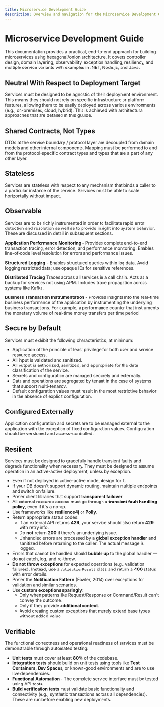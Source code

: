```yaml
---
title: Microservice Development Guide
description: Overview and navigation for the Microservice Development Guide.
---
```


# Microservice Development Guide

This documentation provides a practical, end-to-end approach for building microservices using hexagonal/onion architecture. 
It covers controller design, domain layering, observability, exception handling, resiliency, and multiple service variants with examples in .NET, Node.js, and Java.


## **Neutral With Respect to Deployment Target**
Services must be designed to be agnostic of their deployment environment. This means they should not rely on specific infrastructure or platform features, allowing them to be easily deployed across various environments (e.g., on-premises, cloud, hybrid).
This is achieved with architectural approaches that are detailed in this guuide.

## **Shared Contracts, Not Types**
DTOs at the service boundary / protocol layer are decoupled from domain models and other internal components. Mapping must be performed to and from the protocol-specific contract types and types that are a part of any other layer.

## **Stateless**
Services are stateless with respect to any mechanism that binds a caller to a particular instance of the service. Services must be able to scale horizontally without impact.

## **Observable**
Services are to be richly instrumented in order to facilitate rapid error detection and resolution as well as to provide insight into system behavior. These are discussed in detail in subsequent sections.

**Application Performance Monitoring** - Provides complete end-to-end transaction tracing, error detection, and performance monitoring. Enables line-of-code level resolution for errors and performance issues.

**Structured Logging** - Enables structured queries within log data. Avoid logging restricted data; use opaque IDs for sensitive references.

**Distributed Tracing** Traces across all services in a call chain. Acts as a backup for services not using APM. Includes trace propagation across systems like Kafka.

**Business Transaction Instrumentation** - Provides insights into the real-time business performance of the application by instrumenting the underlying business transactions. For example, a performance counter that instruments the monetary volume of real-time money transfers per time period

## **Secure by Default**
Services must exhibit the following characteristics, at minimum:
- Application of the principle of least privilege for both user and service resource access.
- All input is validated and sanitized.
- All output is authorized, sanitized, and appropriate for the data classification of the service.  
- Secrets and configuration are managed securely and externally.
- Data and operations are segregated by tenant in the case of systems that support multi-tenancy.
- Default configuration values must result in the most restrictive behavior in the absence of explicit configuration.

## **Configured Externally**
Application configuration and secrets are to be managed external to the application with the exception of fixed configuration values. Configuration should be versioned and access-controlled.


## **Resilient**
Services must be designed to gracefully handle transient faults and degrade functionality when necessary. They must be designed to assume operation in an active-active deployment, unless by exception. 

- Even if not deployed in active-active mode, design for it.
- If your DB doesn't support dynamic routing, maintain multiple endpoints and switch on failure.
- Prefer client libraries that support **transparent failover**.
- All external resource access must go through a **transient fault handling policy**, even if it's a no-op.
- Use frameworks like **resilience4j** or **Polly**.
- Return appropriate status codes:
  - If an external API returns **429**, your service should also return **429** with retry info.
  - Do **not** return **200** if there's an underlying issue.
  - Unhandled errors are processed by a **global exception handler** and sanitized before returning to the caller. The actual message is logged.
- Errors that cannot be handled should **bubble up** to the global handler — do not catch, log, and re-throw.
- **Do not throw exceptions** for expected operations (e.g., validation failures). Instead, use a `ValidationResult` class and return a **400** status with error details.
- Prefer the **Notification Pattern** (Fowler, 2014) over exceptions for validation and similar scenarios.
- Use **custom exceptions sparingly**:
  - Only when patterns like Request/Response or Command/Result can't convey the outcome.
  - Only if they provide **additional context**.
  - Avoid creating custom exceptions that merely extend base types without added value.

## **Verifiable**
The functional correctness and operational readiness of services must be demonstrable through automated testing:
- **Unit tests** must cover at least **80%** of the codebase.  
- **Integration tests** should build on unit tests using tools like **Test Containers**, **Dev Spaces**, or known-good environments and are to use live dependencies.
- **Functional Automation** - The complete service interface must be tested using API tests. 
- **Build verification tests** must validate basic functionality and connectivity (e.g., synthetic transactions across all dependencies). These are run before enabling new deployments.
